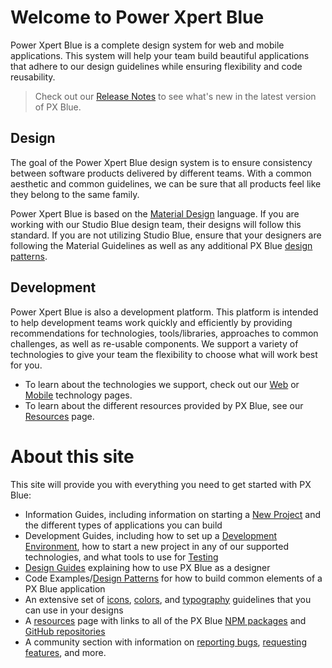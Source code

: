 
<!-- KEYWORDS: overview PX Blue design development introduction -->

# Welcome to Power Xpert Blue

<ImageGrid images={[DesignSystemImage]} regularWidth />

Power Xpert Blue is a complete design system for web and mobile applications. This system will help your team build beautiful applications that adhere to our design guidelines while ensuring flexibility and code reusability.

> Check out our [Release Notes](/release-notes) to see what's new in the latest version of PX Blue.

## Design

The goal of the Power Xpert Blue design system is to ensure consistency between software products delivered by different teams. With a common aesthetic and common guidelines, we can be sure that all products feel like they belong to the same family.

Power Xpert Blue is based on the [Material Design](https://material.io/) language. If you are working with our Studio Blue design team, their designs will follow this standard. If you are not utilizing Studio Blue, ensure that your designers are following the Material Guidelines as well as any additional PX Blue [design patterns](/patterns).

## Development

Power Xpert Blue is also a development platform. This platform is intended to help development teams work quickly and efficiently by providing recommendations for technologies, tools/libraries, approaches to common challenges, as well as re-usable components. We support a variety of technologies to give your team the flexibility to choose what will work best for you.

-   To learn about the technologies we support, check out our [Web](/development/frameworks-web/intro) or [Mobile](/development/frameworks-mobile/intro) technology pages.
-   To learn about the different resources provided by PX Blue, see our [Resources](/resources/developer) page.

<Divider />

# About this site

This site will provide you with everything you need to get started with PX Blue:

-   Information Guides, including information on starting a [New Project](/get-started/new-project) and the different types of applications you can build
-   Development Guides, including how to set up a [Development Environment](/development/environment), how to start a new project in any of our supported technologies, and what tools to use for [Testing](/development/testing)
-   [Design Guides](/design/intro) explaining how to use PX Blue as a designer
-   Code Examples/[Design Patterns](/patterns) for how to build common elements of a PX Blue application
-   An extensive set of [icons](/style/iconography), [colors](/style/color), and [typography](/style/typography) guidelines that you can use in your designs
-   A [resources](/resources) page with links to all of the PX Blue [NPM packages](https://www.npmjs.com/org/pxblue) and [GitHub repositories](https://github.com/pxblue)
-   A community section with information on [reporting bugs](/community/bugs), [requesting features](/community/features), and more.
